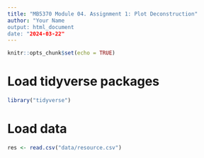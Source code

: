 ```yaml
---
title: "MB5370 Module 04. Assignment 1: Plot Deconstruction"
author: "Your Name
output: html_document
date: "2024-03-22"
---
```


```r
knitr::opts_chunk$set(echo = TRUE)
```


# Load tidyverse packages
```r
library("tidyverse")
```


# Load data

```r
res <- read.csv("data/resource.csv")
```














